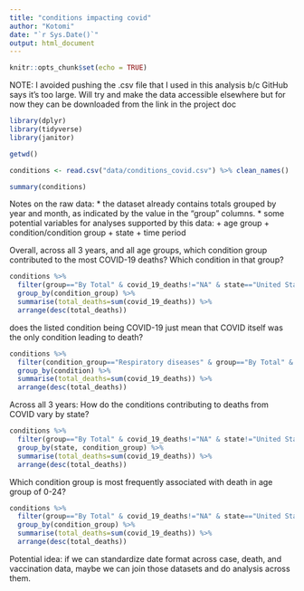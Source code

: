 ```yaml
---
title: "conditions impacting covid"
author: "Kotomi"
date: "`r Sys.Date()`"
output: html_document
---
```


```r
knitr::opts_chunk$set(echo = TRUE)
```

NOTE: I avoided pushing the .csv file that I used in this analysis b/c GitHub says it's too large. Will try and make the data accessible elsewhere but for now they can be downloaded from the link in the project doc

```r
library(dplyr)
library(tidyverse)
library(janitor)
```

```r
getwd()
```


```r
conditions <- read.csv("data/conditions_covid.csv") %>% clean_names()
```

```r
summary(conditions)
```
Notes on the raw data:
* the dataset already contains totals grouped by year and month, as indicated by the value in the "group" columns. 
* some potential variables for analyses supported by this data:
    + age group
    + condition/condition group
    + state
    + time period

Overall, across all 3 years, and all age groups, which condition group contributed to the most COVID-19 deaths? Which condition in that group? 
```r
conditions %>% 
  filter(group=="By Total" & covid_19_deaths!="NA" & state=="United States") %>% 
  group_by(condition_group) %>% 
  summarise(total_deaths=sum(covid_19_deaths)) %>% 
  arrange(desc(total_deaths))
```
does the listed condition being COVID-19 just mean that COVID itself was the only condition leading to death?

```r
conditions %>% 
  filter(condition_group=="Respiratory diseases" & group=="By Total" & covid_19_deaths!="NA" & state=="United States") %>% 
  group_by(condition) %>% 
  summarise(total_deaths=sum(covid_19_deaths)) %>% 
  arrange(desc(total_deaths))
```

Across all 3 years: How do the conditions contributing to deaths from COVID vary by state?

```r
conditions %>% 
  filter(group=="By Total" & covid_19_deaths!="NA" & state!="United States") %>% 
  group_by(state, condition_group) %>% 
  summarise(total_deaths=sum(covid_19_deaths)) %>% 
  arrange(desc(total_deaths))
```

Which condition group is most frequently associated with death in age group of 0-24?
```r
conditions %>% 
  filter(group=="By Total" & covid_19_deaths!="NA" & state=="United States", age_group=="0-24") %>% 
  group_by(condition_group) %>% 
  summarise(total_deaths=sum(covid_19_deaths)) %>% 
  arrange(desc(total_deaths))
```

Potential idea: if we can standardize date format across case, death, and vaccination data, maybe we can join those datasets and do analysis across them. 




